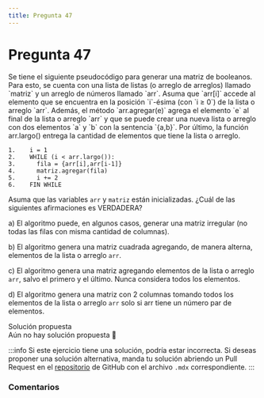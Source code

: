```yaml
---
title: Pregunta 47
---
```



# Pregunta 47

<div className="exercise">
Se tiene el siguiente pseudocódigo para generar una matriz de booleanos. Para esto, se cuenta con
una lista de listas (o arreglo de arreglos) llamado `matriz` y un arreglo de números llamado `arr`.
Asuma que `arr[i]` accede al elemento que se encuentra en la posición `i`-ésima (con `i ≥ 0`) de la
lista o arreglo `arr`. Además, el método `arr.agregar(e)` agrega el elemento `e` al final de la lista
o arreglo `arr` y que se puede crear una nueva lista o arreglo con dos elementos `a` y `b` con la
sentencia `{a,b}`. Por último, la función arr.largo() entrega la cantidad de elementos que
tiene la lista o arreglo.

```
1.    i = 1
2.    WHILE (i < arr.largo()):
3.      fila = {arr[i],arr[i-1]}
4.      matriz.agregar(fila)
5.      i += 2
6.    FIN WHILE
```

Asuma que las variables `arr` y `matriz` están inicializadas. ¿Cuál de las siguientes afirmaciones es VERDADERA?

a) El algoritmo puede, en algunos casos, generar una matriz irregular (no todas las filas con misma cantidad de columnas).

b) El algoritmo genera una matriz cuadrada agregando, de manera alterna, elementos de la lista o arreglo `arr`.

c) El algoritmo genera una matriz agregando elementos de la lista o arreglo `arr`, salvo el primero y el último. Nunca considera todos los elementos.

d) El algoritmo genera una matriz con 2 columnas tomando todos los elementos de la lista o arreglo `arr` solo si arr tiene un número par de elementos.
</div>

<MDXDetails>
<summary>Solución propuesta</summary>

<div className="exercise">
Aún no hay solución propuesta 🥲
</div>

:::info
Si este ejercicio tiene una solución, podría estar incorrecta. Si deseas proponer una solución alternativa, manda tu solución abriendo
un Pull Request en el [repositorio](https://github.com/crow-rojas/apuntes-fundamentals/pulls) de GitHub con el archivo
`.mdx` correspondiente.
:::

</MDXDetails>

### Comentarios

<Disqus
  url="https://crow-rojas.github.io/apuntes-fundamentals/docs/engineering/computing/exercises/2023-2/p47"
  identifier="docs/engineering/computing/exercises/2023-2/p47"
  title="2023-2 Computación - Pregunta 47"
/>
